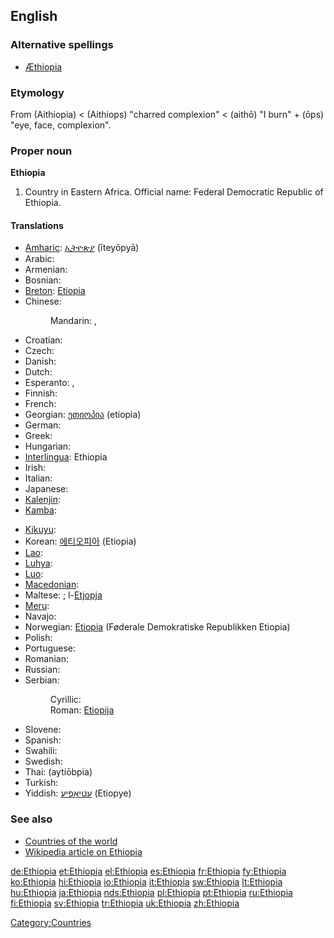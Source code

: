 ==English==

===Alternative spellings===
* [[Æthiopia]] {{i|archaic}}

===Etymology===
From {{etyl|grc}} {{term|lang=grc|Αἰθιοπία}} (Aithiopia) < {{term|lang=grc|Αἰθίοψ}} (Aithiops) "charred complexion" < {{term|lang=grc|αἴθω}} (aithō) "I burn" + {{term|lang=grc|ὤψ}} (ōps) "eye, face, complexion".

{{wikipedia}}

===Proper noun===
'''Ethiopia'''

# Country in Eastern Africa. Official name: Federal Democratic Republic of Ethiopia.

====Translations====
{{trans-top|country in Eastern Africa}}
* [[Amharic]]: [[ኢትዮጵያ]] (īteyōpyā)
* Arabic: {{t|ar|إثيوبيا|f|tr='ithiubiya}}
* Armenian: {{t-|hy|Եթովպիա|tr=Et’ovpia}}
* Bosnian: {{t-|bs|Etiopija|f}}
* [[Breton]]: [[Etiopia]]
* Chinese:
*: Mandarin: {{t|cmn|埃塞俄比亞|sc=Hani}},  {{t|cmn|埃塞俄比亚|tr=Āisè'ébǐyà|sc=Hani}}
* Croatian: {{t+|hr|Etiopija|f}}
* Czech: {{t+|cs|Etiopie|f}}
* Danish: {{t+|da|Etiopien}}
* Dutch: {{t+|nl|Ethiopië}}
* Esperanto: {{t-|eo|Etiopio|xs=Esperanto}}, {{t-|eo|Etiopujo|xs=Esperanto}}
* Finnish: {{t+|fi|Etiopia}}
* French: {{t+|fr|Éthiopie}}
* Georgian: [[ეთიოპია]] (etiopia)
* German: {{t+|de|Äthiopien|n}}
* Greek: {{t+|el|Αιθιοπία|f|tr=Aithiopía}}
* Hungarian: {{t+|hu|Etiópia}}
* [[Interlingua]]: Ethiopia
* Irish: {{t|ga|Aetóip|f|alt=an Aetóip|xs=Irish}}
* Italian: {{t+|it|Etiopia|f}}
* Japanese: {{t+|ja|エチオピア|tr=Echiopia}}
* [[Kalenjin]]: {{tø|kln|Ethiopia}}
* [[Kamba]]: {{tø|kam|Ethiopia}}
{{trans-mid}}
* [[Kikuyu]]: {{tø|ki|Ethiopia}}
* Korean: [[에티오피아]] (Etiopia)
* [[Lao]]: {{t-|lo|ເອທິໂອປີ|tr='eethi'oopii|sc=Laoo|xs=Lao}}
* [[Luhya]]: {{tø|luy|Ethiopia}}
* [[Luo]]: {{tø|luo|Ethiopia}}
* [[Macedonian]]: {{t+|mk|Етиопија|f|tr=Etiópija}}
* Maltese: ; l-[[Etjopja]]
* [[Meru]]: {{tø|mer|Ethiopia}}
* Navajo: {{tø|nv|Iitáʼoobiyá}}
* Norwegian: [[Etiopia]] (Føderale Demokratiske Republikken Etiopia)
* Polish: {{t+|pl|Etiopia|f}}
* Portuguese: {{t+|pt|Etiópia|f}}
* Romanian: {{t-|ro|Etiopia|f}}
* Russian: {{t-|ru|Эфиопия|f|tr=Efiópija}}
* Serbian:
*: Cyrillic: {{t-|sr|Етиопија|f|sc=Cyrl}}
*: Roman: [[Etiopija#Serbian|Etiopija]] {{f}}
* Slovene: {{t+|sl|Etiopija|f}}
* Spanish: {{t+|es|Etiopía|f}}
* Swahili: {{t+|sw|Uhabeshi|xs=Swahili}}
* Swedish: {{t+|sv|Etiopien}}
* Thai: {{Thai|[[เอธิโอเปีย]]}} (aytíōbpia)
* Turkish: {{t+|tr|Etiyopya}}
* Yiddish: [[עטיאָפיע]] (Etiopye)
{{trans-bottom}}

===See also===
* [[Appendix:Countries of the world|Countries of the world]]
* [[w:Ethiopia|Wikipedia article on Ethiopia]]

[[Category:Countries]]

[[de:Ethiopia]]
[[et:Ethiopia]]
[[el:Ethiopia]]
[[es:Ethiopia]]
[[fr:Ethiopia]]
[[fy:Ethiopia]]
[[ko:Ethiopia]]
[[hi:Ethiopia]]
[[io:Ethiopia]]
[[it:Ethiopia]]
[[sw:Ethiopia]]
[[lt:Ethiopia]]
[[hu:Ethiopia]]
[[ja:Ethiopia]]
[[nds:Ethiopia]]
[[pl:Ethiopia]]
[[pt:Ethiopia]]
[[ru:Ethiopia]]
[[fi:Ethiopia]]
[[sv:Ethiopia]]
[[tr:Ethiopia]]
[[uk:Ethiopia]]
[[zh:Ethiopia]]